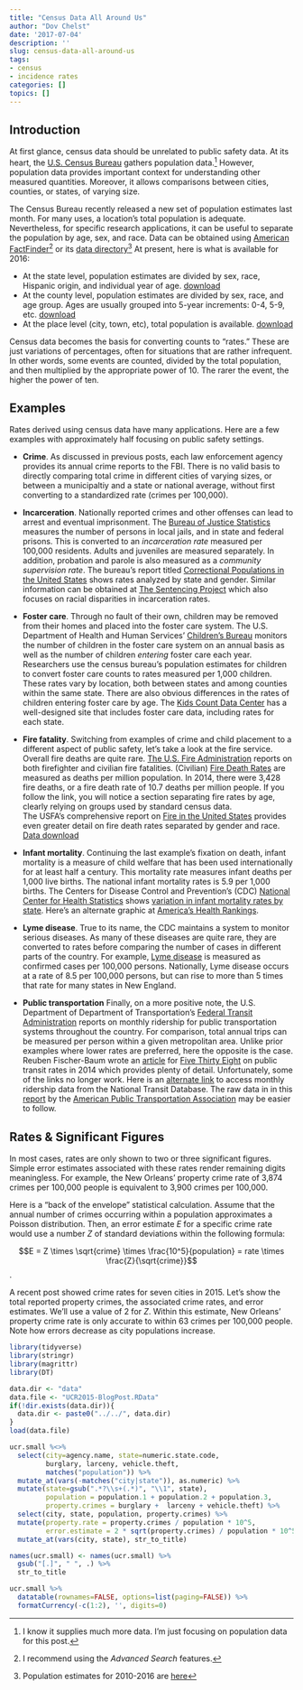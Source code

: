```yaml
---
title: "Census Data All Around Us"
author: "Dov Chelst"
date: '2017-07-04'
description: ''
slug: census-data-all-around-us
tags:
- census
- incidence rates
categories: []
topics: []
---
```


## Introduction

At first glance, census data should be unrelated to public safety data. 
At its heart, the [U.S. Census Bureau](https://www.census.gov/) 
gathers population data.[^1] 
However, population data provides important context for understanding 
other measured quantities. 
Moreover, it allows comparisons between cities, counties, or states, 
of varying size. 

The Census Bureau recently released a new set of population estimates last month.
For many uses, a location's total population is adequate. 
Nevertheless, for specific research applications, it can be useful to separate
the population by age, sex, and race. 
Data can be obtained using 
[American FactFinder](https://factfinder.census.gov)[^2] or its 
[data directory](https://www2.census.gov/programs-surveys/)[^3]
At present, here is what is available for 2016: 

  - At the state level, population estimates are divided by sex, race, Hispanic origin, and 
individual year of age.
[download](https://www2.census.gov/programs-surveys/popest/datasets/2010-2016/state/asrh/sc-est2016-alldata6.csv)  
  - At the county level, population estimates are divided by sex, race, and 
  age group. 
Ages are usually grouped into 5-year increments: 0-4, 5-9, etc.
[download](https://www2.census.gov/programs-surveys/popest/datasets/2010-2016/counties/asrh/cc-est2016-alldata.csv)  
  - At the place level (city, town, etc), total population is available.
[download](https://www2.census.gov/programs-surveys/popest/datasets/2010-2016/cities/totals/sub-est2016_all.csv)

Census data becomes the basis for converting counts to "rates." 
These are just variations of percentages, often for situations that are 
rather infrequent.
In other words, some events are counted, divided by the total population, 
and then multiplied by the appropriate power of 10. 
The rarer the event, the higher the power of ten. 

## Examples
 
Rates derived using census data have many applications. Here are a few examples 
with approximately half focusing on public safety settings.

- __Crime__. As discussed in previous posts, 
each law enforcement agency provides its annual crime reports to the FBI. 
There is no valid basis to directly comparing total crime in 
different cities of varying sizes, 
or between a municipaltiy and a state or national average, 
without first converting to a standardized rate (crimes per 100,000).  

- __Incarceration__. Nationally reported crimes and other offenses can 
lead to arrest and eventual imprisonment. The 
[Bureau of Justice Statistics](https://www.bjs.gov/index.cfm?ty=kfdetail&iid=493) 
measures the number of persons in local jails, and in state and federal prisons. 
This is converted to an _incarceration rate_ measured per 100,000 residents. 
Adults and juveniles are measured separately. 
In addition, probation and parole is also measured as a 
_community supervision rate_. 
The bureau's report titled 
[Correctional Populations in the United States](https://www.bjs.gov/content/pub/pdf/cpus15.pdf) 
shows rates analyzed by state and gender. Similar information can be obtained
at [The Sentencing Project](http://www.sentencingproject.org/) which also
focuses on racial disparities in incarceration rates. 

- __Foster care__. Through no fault of their own, children
may be removed from their homes and placed into the foster care system. 
The U.S. Department of Health and Human Services' 
[Children's Bureau](https://www.acf.hhs.gov/cb) monitors the number of children
in the foster care system on an annual basis as well as the number of children 
_entering_ foster care each year. 
Researchers use the census bureau's population estimates for children to 
convert foster care counts to rates measured per 1,000 children. 
These rates vary by location, both between states and among counties within 
the same state. 
There are also obvious differences in the rates of children entering foster 
care by age.
The [Kids Count Data Center](http://datacenter.kidscount.org)
has a well-designed site that includes foster care data, including rates for
each state.
 
- __Fire fatality__. 
Switching from examples of crime and child placement to a different aspect of 
public safety, let's take a look at the fire service.
Overall fire deaths are quite rare. 
[The U.S. Fire Administration](https://www.usfa.fema.gov/) 
reports on both firefighter and civilian fire fatalities. 
(Civilian) 
[Fire Death Rates](https://www.usfa.fema.gov/data/statistics/fire_death_rates.html) 
are measured as deaths per million population. In 2014, there were 
3,428 fire deaths, or a fire death rate of 10.7 deaths per million people.
If you follow the link, you will notice a section separating fire rates by 
age, clearly relying on groups used by standard census data.  
The USFA's comprehensive report on 
[Fire in the United States](https://www.usfa.fema.gov/) provides even greater
detail on fire death rates separated by gender and race.
[Data download](https://www.usfa.fema.gov/downloads/xls/statistics/death_injury_data_sets.xlsx)  
 
- __Infant mortality__. Continuing the last example's fixation on death, 
infant mortality is a measure of child welfare that has been used internationally
for at least half a century. This mortality rate measures infant deaths per
1,000 live births. The national infant mortality rates is 5.9 per 1,000 births.
The Centers for Disease Control and Prevention's (CDC)
[National Center for Health Statistics](https://www.cdc.gov/nchs/index.htm)
shows 
[variation in infant mortality rates by state](https://www.cdc.gov/nchs/pressroom/sosmap/infant_mortality_rates/infant_mortality.htm). 
Here's an alternate graphic at 
[America's Health Rankings](http://www.americashealthrankings.org/explore/2016-annual-report/measure/IMR/state/ALL).

- __Lyme disease__. 
True to its name, the CDC maintains a system to monitor serious diseases.
As many of these diseases are quite rare, they are converted to rates before 
comparing the number of cases in different parts of the country.
For example, [Lyme disease](https://www.cdc.gov/lyme/stats/tables.html) is 
measured as confirmed cases per 100,000 persons. Nationally, Lyme disease occurs
at a rate of 8.5 per 100,000 persons, but can rise to more than 5 times that 
rate for many states in New England. 

- __Public transportation__ Finally, on a more positive note, 
the U.S. Department of Department of Transportation's 
[Federal Transit Administration](https://www.transit.dot.gov) reports on monthly 
ridership for public transportation systems throughout the country. 
For comparison, total annual trips can be measured per person within a given 
metropolitan area.
Unlike prior examples where lower rates are preferred, here the opposite is the
case. Reuben Fischer-Baum wrote an
[article](https://fivethirtyeight.com/datalab/how-your-citys-public-transit-stacks-up/)
for [Five Thirty Eight](https://fivethirtyeight.com)
on public transit rates in 2014 which provides plenty of detail. 
Unfortunately, some of the links no longer work. Here is an 
[alternate link](https://www.transit.dot.gov/ntd/ntd-data)
to access monthly ridership data from the National Transit Database. The raw data in in this 
[report](http://www.apta.com/resources/statistics/Documents/Ridership/2016-q4-ridership-APTA.pdf)
by the 
[American Public Transportation Association](https://www.apta.com/Pages/default.aspx) 
may be easier to follow.

## Rates & Significant Figures

In most cases, rates are only shown to two or three significant figures. 
Simple error estimates associated with these rates render remaining 
digits meaningless. 
For example, the New Orleans' property crime rate of 3,874 crimes per 100,000 
people is equivalent to 3,900 crimes per 100,000.

Here is a "back of the envelope" statistical calculation. 
Assume that the annual number of crimes occurring within a population
approximates a Poisson distribution. 
Then, an error estimate $E$ for a specific crime rate would use a number $Z$ 
of standard deviations within the following formula:

$$E = Z \times \sqrt{crime} \times \frac{10^5}{population} = 
rate \times \frac{Z}{\sqrt{crime}}$$.

A recent post showed crime rates for seven cities in 2015. Let's show the
total reported property crimes, the associated crime rates, and error estimates.
We'll use a value of 2 for $Z$. 
Within this estimate, New Orleans' property crime rate is only accurate to 
within 63 crimes per 100,000 people.
Note how errors decrease as city populations increase. 

```r
library(tidyverse)
library(stringr)
library(magrittr)
library(DT)

data.dir <- "data"
data.file <- "UCR2015-BlogPost.RData"
if(!dir.exists(data.dir)){
  data.dir <- paste0("../../", data.dir)
}
load(data.file)

ucr.small %<>%
  select(city=agency.name, state=numeric.state.code, 
         burglary, larceny, vehicle.theft,
         matches("population")) %>%
  mutate_at(vars(-matches("city|state")), as.numeric) %>%
  mutate(state=gsub(".*?\\s+(.*)", "\\1", state), 
         population = population.1 + population.2 + population.3,
         property.crimes = burglary +  larceny + vehicle.theft) %>%
  select(city, state, population, property.crimes) %>%  
  mutate(property.rate = property.crimes / population * 10^5,
         error.estimate = 2 * sqrt(property.crimes) / population * 10^5) %>%
  mutate_at(vars(city, state), str_to_title) 

names(ucr.small) <- names(ucr.small) %>% 
  gsub("[.]", " ", .) %>% 
  str_to_title

ucr.small %>%
  datatable(rownames=FALSE, options=list(paging=FALSE)) %>%
  formatCurrency(-c(1:2), '', digits=0)

```

[^1]: I know it supplies much more data. I'm just focusing on population data for this post.
[^2]: I recommend using the _Advanced Search_ features.
[^3]: Population estimates for 2010-2016 are 
[here](https://www2.census.gov/programs-surveys/popest/datasets/2010-2016/)
